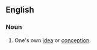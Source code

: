 ==English==

===Noun===
{{head|en|noun|head=a [[bird]] [[of]] [[one]][['s]] [[own]] [[brain]]}}

# {{context|idiomatic}} One's own [[idea]] or [[conception]].